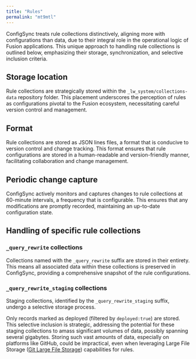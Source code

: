 ```yaml
---
title: "Rules"
permalink: "mt9mtl"
---
```


ConfigSync treats rule collections distinctively, aligning more with configurations than data, due to their integral role in the operational logic of Fusion applications.
This unique approach to handling rule collections is outlined below, emphasizing their storage, synchronization, and selective inclusion criteria.

## Storage location

Rule collections are strategically stored within the `_lw_system/collections-data` repository folder.
This placement underscores the perception of rules as configurations pivotal to the Fusion ecosystem, necessitating careful version control and management.

## Format

Rule collections are stored as JSON lines files, a format that is conducive to version control and change tracking.
This format ensures that rule configurations are stored in a human-readable and version-friendly manner, facilitating collaboration and change management.

## Periodic change capture

ConfigSync actively monitors and captures changes to rule collections at 60-minute intervals, a frequency that is configurable.
This ensures that any modifications are promptly recorded, maintaining an up-to-date configuration state.

## Handling of specific rule collections

### `_query_rewrite` collections

Collections named with the `_query_rewrite` suffix are stored in their entirety.
This means all associated data within these collections is preserved in ConfigSync, providing a comprehensive snapshot of the rule configurations.

### `_query_rewrite_staging` collections

Staging collections, identified by the `_query_rewrite_staging` suffix, undergo a selective storage process.

Only records marked as deployed (filtered by `deployed:true`) are stored.
This selective inclusion is strategic, addressing the potential for these staging collections to amass significant volumes of data, possibly spanning several gigabytes.
Storing such vast amounts of data, especially on platforms like GitHub, could be impractical, even when leveraging Large File Storage ([Git Large File Storage](https://git-lfs.com/)) capabilities for rules.